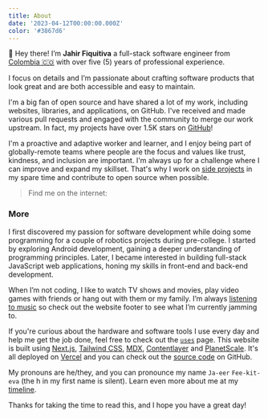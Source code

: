 ```yaml
---
title: About
date: '2023-04-12T00:00:00.000Z'
color: '#3867d6'
---
```


👋 Hey there! I’m **Jahir Fiquitiva** a full-stack software engineer from [Colombia 🇨🇴](https://www.google.com/maps/place/Colombia/@4,-72z/) with over five (5) years of professional experience.

I focus on details and I’m passionate about crafting software products that look great and are both accessible and easy to maintain.

I'm a big fan of open source and have shared a lot of my work, including websites, libraries, and applications, on GitHub. I've received and made various pull requests and engaged with the community to merge our work upstream. In fact, my projects have over 1.5K stars on [GitHub](https://github.com/jahirfiquitiva)!

I'm a proactive and adaptive worker and learner, and I enjoy being part of globally-remote teams where people are the focus and values like trust, kindness, and inclusion are important. I'm always up for a challenge where I can improve and expand my skillset. That's why I work on [side projects](/projects) in my spare time and contribute to open source when possible.

> <div className={'flex flex-wrap items-center gap-16'}><span>Find me on the internet:</span><SocialLinks /></div>

<h3>More</h3>

I first discovered my passion for software development while doing some programming for a couple of robotics projects during pre-college. I started by exploring Android development, gaining a deeper understanding of programming principles. Later, I became interested in building full-stack JavaScript web applications, honing my skills in front-end and back-end development.

When I’m not coding, I like to watch TV shows and movies, play video games with friends or hang out with them or my family. I’m always [listening to music](/dashboard) so check out the website footer to see what I’m currently jamming to.

If you're curious about the hardware and software tools I use every day and help me get the job done, feel free to check out the [`uses`](/uses) page. This website is built using [Next.js](https://nextjs.org/), [Tailwind CSS](https://tailwindcss.com/), [MDX](https://mdxjs.com/), [Contentlayer](http://contentlayer.dev/) and [PlanetScale](https://planetscale.com/). It's all deployed on [Vercel](https://vercel.com/) and you can check out the [source code](https://github.com/jahirfiquitiva/jahir.dev) on GitHub.

My pronouns are he/they, and you can pronounce my name `Ja-eer` `Fee-kit-eva` (the h in my first name is silent). Learn even more about me at my [timeline](https://timeline.jahir.dev/).

Thanks for taking the time to read this, and I hope you have a great day!